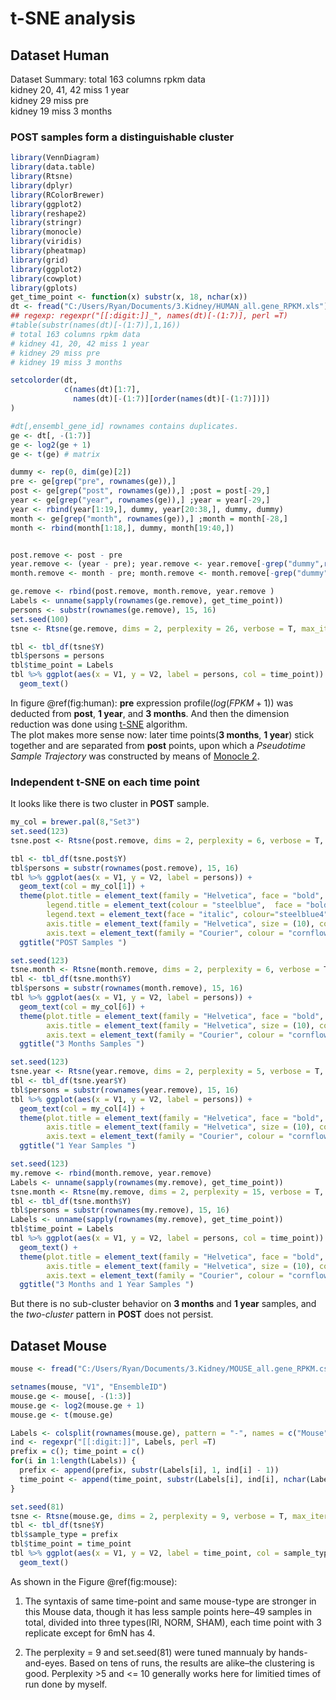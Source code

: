 # t-SNE analysis 

## Dataset Human

Dataset Summary:
total 163 columns rpkm data  
kidney 20, 41, 42 miss 1 year  
kidney 29 miss pre  
kidney 19 miss 3 months  

### POST samples form a distinguishable cluster 

```{r message=FALSE, include=FALSE, catch = T}
library(VennDiagram)
library(data.table)
library(Rtsne)
library(dplyr)
library(RColorBrewer)
library(ggplot2)
library(reshape2)
library(stringr)
library(monocle)
library(viridis)
library(pheatmap)
library(grid)
library(ggplot2)
library(cowplot)
library(gplots)
get_time_point <- function(x) substr(x, 18, nchar(x))
dt <- fread("C:/Users/Ryan/Documents/3.Kidney/HUMAN_all.gene_RPKM.xls")
## regexp: regexpr("[[:digit:]]_", names(dt)[-(1:7)], perl =T)
#table(substr(names(dt)[-(1:7)],1,16))
# total 163 columns rpkm data
# kidney 41, 20, 42 miss 1 year
# kidney 29 miss pre
# kidney 19 miss 3 months

setcolorder(dt,
            c(names(dt)[1:7],
              names(dt)[-(1:7)][order(names(dt)[-(1:7)])])
)

#dt[,ensembl_gene_id] rownames contains duplicates.
ge <- dt[, -(1:7)]
ge <- log2(ge + 1)
ge <- t(ge) # matrix

dummy <- rep(0, dim(ge)[2])
pre <- ge[grep("pre", rownames(ge)),]
post <- ge[grep("post", rownames(ge)),] ;post = post[-29,]
year <- ge[grep("year", rownames(ge)),] ;year = year[-29,]
year <- rbind(year[1:19,], dummy, year[20:38,], dummy, dummy)
month <- ge[grep("month", rownames(ge)),] ;month = month[-28,]
month <- rbind(month[1:18,], dummy, month[19:40,])


post.remove <- post - pre
year.remove <- (year - pre); year.remove <- year.remove[-grep("dummy",rownames(year.remove)),]
month.remove <- month - pre; month.remove <- month.remove[-grep("dummy",rownames(month.remove)),]

ge.remove <- rbind(post.remove, month.remove, year.remove )
Labels <- unname(sapply(rownames(ge.remove), get_time_point))
persons <- substr(rownames(ge.remove), 15, 16)
set.seed(100)
tsne <- Rtsne(ge.remove, dims = 2, perplexity = 26, verbose = T, max_iter = 800)
```

```{r human, fig.cap = "**Similarity between samples and time points(backgroud deducted).**"}
tbl <- tbl_df(tsne$Y)
tbl$persons = persons
tbl$time_point = Labels
tbl %>% ggplot(aes(x = V1, y = V2, label = persons, col = time_point)) +
  geom_text()

```
In figure \@ref(fig:human): __pre__ expression profile($log(FPKM + 1)$) was deducted from __post__, __1 year__, and __3 months__. And then the dimension reduction was done using [t-SNE](https://lvdmaaten.github.io/tsne/) algorithm.  
The plot makes more sense now: later time points(**3 months**, **1 year**) stick together and are separated from **post** points, upon which a *Pseudotime Sample Trajectory* was constructed by means of [Monocle 2](http://cole-trapnell-lab.github.io/monocle-release/docs/#constructing-single-cell-trajectories).  

### Independent t-SNE on each time point

It looks like there is two cluster in __POST__ sample. 
```{r human-post-only, message=FALSE, warnings = FALSE, echo = F, catch = T, fig.cap = "**t-SNE on POST samples only**"}
my_col = brewer.pal(8,"Set3")
set.seed(123)
tsne.post <- Rtsne(post.remove, dims = 2, perplexity = 6, verbose = T, max_iter = 800)

tbl <- tbl_df(tsne.post$Y)
tbl$persons = substr(rownames(post.remove), 15, 16)
tbl %>% ggplot(aes(x = V1, y = V2, label = persons)) +
  geom_text(col = my_col[1]) + 
  theme(plot.title = element_text(family = "Helvetica", face = "bold", size = (15)), 
        legend.title = element_text(colour = "steelblue",  face = "bold.italic", family = "Helvetica"), 
        legend.text = element_text(face = "italic", colour="steelblue4",family = "Helvetica"), 
        axis.title = element_text(family = "Helvetica", size = (10), colour = "steelblue4"),
        axis.text = element_text(family = "Courier", colour = "cornflowerblue", size = (10))) + 
  ggtitle("POST Samples ")
```

```{r human-month-only, message=FALSE, warnings = FALSE, echo = F, catch = T, fig.cap = "**t-SNE on 3 Month samples only**"}
set.seed(123)
tsne.month <- Rtsne(month.remove, dims = 2, perplexity = 6, verbose = T, max_iter = 800)
tbl <- tbl_df(tsne.month$Y)
tbl$persons = substr(rownames(month.remove), 15, 16)
tbl %>% ggplot(aes(x = V1, y = V2, label = persons)) +
  geom_text(col = my_col[6]) + 
  theme(plot.title = element_text(family = "Helvetica", face = "bold", size = (15)), 
        axis.title = element_text(family = "Helvetica", size = (10), colour = "steelblue4"),
        axis.text = element_text(family = "Courier", colour = "cornflowerblue", size = (10))) + 
  ggtitle("3 Months Samples ")

```

```{r human-year-only, message=FALSE, warnings = FALSE, echo = F, catch = T, fig.cap = "**t-SNE on 1 Year samples only**"}
set.seed(123)
tsne.year <- Rtsne(year.remove, dims = 2, perplexity = 5, verbose = T, max_iter = 800)
tbl <- tbl_df(tsne.year$Y)
tbl$persons = substr(rownames(year.remove), 15, 16)
tbl %>% ggplot(aes(x = V1, y = V2, label = persons)) +
  geom_text(col = my_col[4]) + 
  theme(plot.title = element_text(family = "Helvetica", face = "bold", size = (15)), 
        axis.title = element_text(family = "Helvetica", size = (10), colour = "steelblue4"),
        axis.text = element_text(family = "Courier", colour = "cornflowerblue", size = (10))) + 
  ggtitle("1 Year Samples ")

```

```{r human-year-month, message=FALSE, warnings = FALSE, echo = F, catch = T, fig.cap = "**t-SNE on 1 Year and 3 month samples**"}
set.seed(123)
my.remove <- rbind(month.remove, year.remove)
Labels <- unname(sapply(rownames(my.remove), get_time_point))
tsne.month <- Rtsne(my.remove, dims = 2, perplexity = 15, verbose = T, max_iter = 800)
tbl <- tbl_df(tsne.month$Y)
tbl$persons = substr(rownames(my.remove), 15, 16)
Labels <- unname(sapply(rownames(my.remove), get_time_point))
tbl$time_point = Labels
tbl %>% ggplot(aes(x = V1, y = V2, label = persons, col = time_point)) +
  geom_text() + 
  theme(plot.title = element_text(family = "Helvetica", face = "bold", size = (15)), 
        axis.title = element_text(family = "Helvetica", size = (10), colour = "steelblue4"),
        axis.text = element_text(family = "Courier", colour = "cornflowerblue", size = (10))) + 
  ggtitle("3 Months and 1 Year Samples ")

```
But there is no sub-cluster behavior on **3 months** and **1 year** samples, and the _two-cluster_ pattern in **POST** does not persist.  

## Dataset Mouse

```{r mouse, echo = F, fig.cap = 'Same t-SNE analysis for mouse data.'}
mouse <- fread("C:/Users/Ryan/Documents/3.Kidney/MOUSE_all.gene_RPKM.csv")

setnames(mouse, "V1", "EnsembleID")
mouse.ge <- mouse[, -(1:3)]
mouse.ge <- log2(mouse.ge + 1)
mouse.ge <- t(mouse.ge)

Labels <- colsplit(rownames(mouse.ge), pattern = "-", names = c("Mouse", "grp"))$Mouse
ind <- regexpr("[[:digit:]]", Labels, perl =T)
prefix = c(); time_point = c()
for(i in 1:length(Labels)) {
  prefix <- append(prefix, substr(Labels[i], 1, ind[i] - 1))
  time_point <- append(time_point, substr(Labels[i], ind[i], nchar(Labels[i])))
}

set.seed(81)
tsne <- Rtsne(mouse.ge, dims = 2, perplexity = 9, verbose = T, max_iter = 500)
tbl <- tbl_df(tsne$Y)
tbl$sample_type = prefix
tbl$time_point = time_point
tbl %>% ggplot(aes(x = V1, y = V2, label = time_point, col = sample_type)) + 
  geom_text()

```
As shown in the Figure \@ref(fig:mouse):  

1. The syntaxis of same time-point and same mouse-type are stronger in this Mouse data, though it has less sample points here--49 samples in total, divided into three types(IRI, NORM, SHAM), each time point with 3 replicate except for 6mN has 4.

2. The perplexity = 9 and set.seed(81) were tuned mannualy by hands-and-eyes. Based on tens of runs, the results are alike--the clustering is good. Perplexity >5 and <= 10 generally works here for limitied times of run done by myself.
